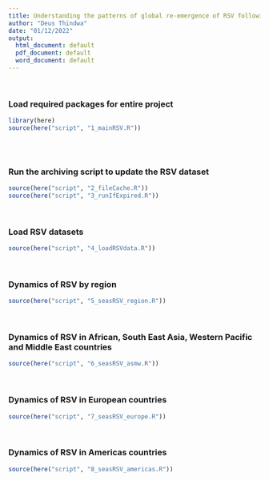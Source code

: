 ```yaml
---
title: Understanding the patterns of global re-emergence of RSV following COVID19 pandemic
author: "Deus Thindwa"
date: "01/12/2022"
output:
  html_document: default
  pdf_document: default
  word_document: default
---
```


```{=html}
<style type="text/css">
.main-container {
  max-width: 1300px;
  margin-left: auto;
  margin-right: auto;
}
</style>
```

&nbsp;

### Load required packages for entire project

```r
library(here)
source(here("script", "1_mainRSV.R"))
                        
```

&nbsp;

### Run the archiving script to update the RSV dataset

```r

source(here("script", "2_fileCache.R"))
source(here("script", "3_runIfExpired.R"))

```

&nbsp;

### Load RSV datasets

```r

source(here("script", "4_loadRSVdata.R"))

```

&nbsp;

### Dynamics of RSV by region

```r

source(here("script", "5_seasRSV_region.R"))

```

&nbsp;

### Dynamics of RSV in African, South East Asia, Western Pacific and Middle East countries

```r

source(here("script", "6_seasRSV_asmw.R"))

```

&nbsp;

### Dynamics of RSV in European countries

```r

source(here("script", "7_seasRSV_europe.R"))

```

&nbsp;

### Dynamics of RSV in Americas countries

```r

source(here("script", "8_seasRSV_americas.R"))

```

